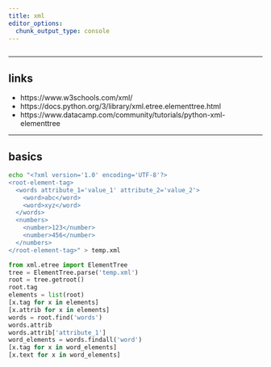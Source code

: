 ```yaml
---
title: xml
editor_options: 
  chunk_output_type: console
---
```


```r
```

*********************************************************************

## links

* https://www.w3schools.com/xml/  
* https://docs.python.org/3/library/xml.etree.elementtree.html  
* https://www.datacamp.com/community/tutorials/python-xml-elementtree  


*********************************************************************

## basics

```sh
echo "<?xml version='1.0' encoding='UTF-8'?>
<root-element-tag>
  <words attribute_1='value_1' attribute_2='value_2'>
    <word>abc</word>
    <word>xyz</word>
  </words>
  <numbers>
    <number>123</number>
    <number>456</number>
  </numbers>
</root-element-tag>" > temp.xml
```

```python
from xml.etree import ElementTree
tree = ElementTree.parse('temp.xml')
root = tree.getroot()
root.tag
elements = list(root)
[x.tag for x in elements]
[x.attrib for x in elements]
words = root.find('words')
words.attrib
words.attrib['attribute_1']
word_elements = words.findall('word')
[x.tag for x in word_elements]
[x.text for x in word_elements]
```
